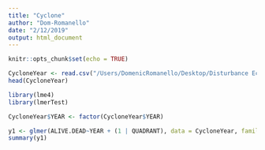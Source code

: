 ```yaml
---
title: "Cyclone"
author: "Dom-Romanello"
date: "2/12/2019"
output: html_document
---
```


```r
knitr::opts_chunk$set(echo = TRUE)

CycloneYear <- read.csv("/Users/DomenicRomanello/Desktop/Disturbance Ecology/CycloneYear.csv")
head(CycloneYear)

library(lme4)
library(lmerTest)

CycloneYear$YEAR <- factor(CycloneYear$YEAR)

y1 <- glmer(ALIVE.DEAD~YEAR + (1 | QUADRANT), data = CycloneYear, family = binomial)
summary(y1)





```


